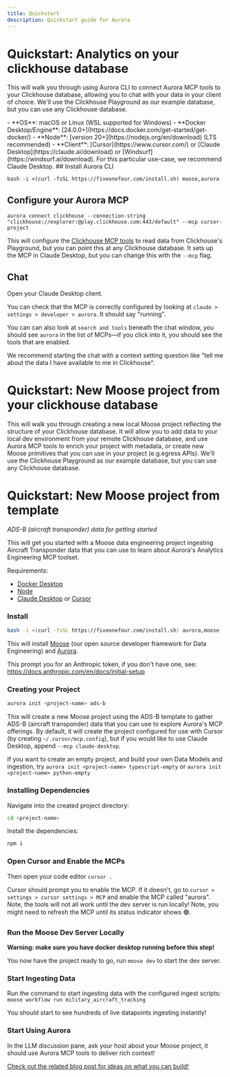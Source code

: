 ```yaml
---
title: Quickstart
description: Quickstart guide for Aurora
---
```


# Quickstart: Analytics on your clickhouse database

This will walk you through using Aurora CLI to connect Aurora MCP tools to your Clickhouse database, allowing you to chat with your data in your client of choice. We'll use the Clickhouse Playground as our example database, but you can use any Clickhouse database.

<Callout type="info" title="Prerequisites">
- **OS**: macOS or Linux (WSL supported for Windows)
- **Docker Desktop/Engine**: [24.0.0+](https://docs.docker.com/get-started/get-docker/)
- **Node**: [version 20+](https://nodejs.org/en/download) (LTS recommended)
- **Client**: [Cursor](https://www.cursor.com/) or [Claude Desktop](https://claude.ai/download) or [Windsurf](https://windsurf.ai/download). For this particular use-case, we recommend Claude Desktop.
</Callout>

<Steps>
## Install Aurora CLI

```bash -i <(curl -fsSL https://fiveonefour.com/install.sh) moose,aurora```

## Configure your Aurora MCP

```
aurora connect clickhouse --connection-string "clickhouse://explorer:@play.clickhouse.com:443/default" --mcp cursor-project
```

This will configure the [Clickhouse MCP tools](https://docs.fiveonefour.com/aurora/tool-reference#remote-clickhouse) to read data from Clickhouse's Playground, but you can point this at any Clickhouse database. It sets up the MCP in Claude Desktop, but you can change this with the `--mcp` flag.

## Chat

Open your Claude Desktop client. 

You can check that the MCP is correctly configured by looking at `claude > settings > developer > aurora`. It should say "running".

You can can also look at `search and tools` beneath the chat window, you should see `aurora` in the list of MCPs—if you click into it, you should see the tools that are enabled.

We recommend starting the chat with a context setting question like "tell me about the data I have available to me in Clickhouse".

</Steps>

# Quickstart: New Moose project from your clickhouse database

This will walk you through creating a new local Moose project reflecting the structure of your Clickhouse database. It will allow you to add data to your local dev environment from your remote Clickhouse database, and use Aurora MCP tools to enrich your project with metadata, or create new Moose primitives that you can use in your project (e.g.egress APIs). We'll use the Clickhouse Playground as our example database, but you can use any Clickhouse database.

# Quickstart: New Moose project from template
*ADS-B (aircraft transponder) data for getting started*

This will get you started with a Moose data engineering project ingesting Aircraft Transponder data that you can use to learn about Aurora's Analytics Engineering MCP toolset.

Requirements:

- [Docker Desktop](https://www.docker.com/products/docker-desktop/)
- [Node](https://nodejs.org/en)
- [Claude Desktop](https://claude.ai/download) or [Cursor](https://www.cursor.com/)

### Install

```bash filename="Terminal" copy
bash -i <(curl -fsSL https://fiveonefour.com/install.sh) aurora,moose
```

This will install [Moose](/moose) (our open source developer framework for Data Engineering) and [Aurora](https://aurora.fiveonefour.com).

This prompt you for an Anthropic token, if you don't have one, see: https://docs.anthropic.com/en/docs/initial-setup

### Creating your Project

```bash filename="Terminal" copy
aurora init <project-name> ads-b
```

This will create a new Moose project using the ADS-B template to gather ADS-B (aircraft transponder) data that you can use to explore Aurora's MCP offerings. By default, it will create the project configured for use with Cursor (by creating `~/.cursor/mcp.config`), but if you would like to use Claude Desktop, append `--mcp claude-desktop`.

If you want to create an empty project, and build your own Data Models and ingestion, try `aurora init <project-name> typescript-empty` or `aurora init <project-name> python-empty`

### Installing Dependencies

Navigate into the created project directory: 

```bash filename="Terminal" copy
cd <project-name>
```

Install the dependencies: 

```bash filename="Terminal" copy
npm i
```

### Open Cursor and Enable the MCPs

Then open your code editor `cursor .`

Cursor should prompt you to enable the MCP. If it doesn't, go to `cursor > settings > cursor settings > MCP` and enable the MCP called "aurora". Note, the tools will not all work until the dev server is run locally! Note, you might need to refresh the MCP until its status indicator shows 🟢.

### Run the Moose Dev Server Locally

**Warning: make sure you have docker desktop running before this step!**

You now have the project ready to go, run `moose dev` to start the dev server.

### Start Ingesting Data

Run the command to start ingesting data with the configured ingest scripts: `moose workflow run military_aircraft_tracking`

You should start to see hundreds of live datapoints ingesting instantly!

### Start Using Aurora

In the LLM discussion pane, ask your host about your Moose project, it should use Aurora MCP tools to deliver rich context!

[Check out the related blog post for ideas on what you can build!](https://fiveonefour.com/blog/)
